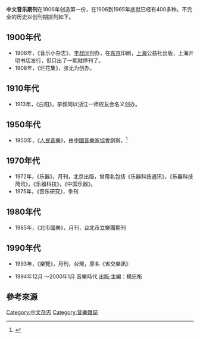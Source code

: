 '''中文音乐期刊'''在1906年创造第一份，在1906到1965年底就已经有400多种。不完全的历史以创刊期排列如下。

==1900年代==
*1906年，《音乐小杂志》，[[李叔同|李叔同]]创办，在[[东京|东京]]印刷，[[上海|上海]]公益社出版，上海开明书店发行，但只出了一期就停刊了。
*1908年，《烂花集》，张无为创办。

==1910年代==
*1913年，《白阳》，李叔同以浙江一师校友会名义创办。

==1950年代==
*1950年，《[[人民音樂|人民音樂]]》，由[[中國音樂家協會|中國音樂家協會]]創辦。<ref>{{Cite web|title=人民音樂_中國期刊全文數據庫|url=http://cnki.sris.com.tw/kns55/oldnavi/n_item.aspx?NaviID=48&Flg=local&BaseID=RMYY&NaviLink=%E9%9F%B3%E4%B9%90%E8%88%9E%E8%B9%88-/kns55/oldnavi/n_list.aspx?NaviID=48&Flg=local&Field=168%25E4%25B8%2593%25E9%25A2%2598%25E4%25BB%25A3%25E7%25A0%2581&Value=F086%253F&OrderBy=idno%7C%E4%BA%BA%E6%B0%91%E9%9F%B3%E4%B9%90|access-date=2021-09-30|work=cnki.sris.com.tw}}</ref>

==1970年代==
*1972年，《乐器》，月刊，北京出版，曾用名包括《乐器科技通讯》，《乐器科技简讯》，《乐器科技》，《中国乐器》。
*1975年，《音乐研究》，季刊

==1980年代==
*1985年，《北市國樂》，月刊，台北市立樂團期刊

==1990年代==
*1993年，《樂覽》，月刊，台灣，原名《省交樂訊》
 
*1994年12月 ～2000年1月 音樂時代  出版;主編：楊忠衡 

==參考來源==
{{reflist}}

[[Category:中文杂志|Category:中文杂志]]
[[Category:音樂雜誌|Category:音樂雜誌]]